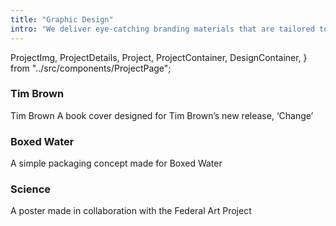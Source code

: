 ```yaml
---
title: "Graphic Design"
intro: "We deliver eye-catching branding materials that are tailored to meet your business objectives"
---
```


  ProjectImg,
  ProjectDetails,
  Project,
  ProjectContainer,
  DesignContainer,
} from "../src/components/ProjectPage";

<ProjectContainer className="container">
<Project>
  <ProjectImg img={allImages.graphicDesignPage.timBrownImg}></ProjectImg>
  <ProjectDetails>
    <h3>Tim Brown</h3>
    <p>Tim Brown A book cover designed for Tim Brown’s new release, ‘Change’</p>
  </ProjectDetails>
</Project>

<Project>
  <ProjectImg img={allImages.graphicDesignPage.boxedWaterImg}></ProjectImg>
  <ProjectDetails>
    <h3>Boxed Water</h3>
    <p>A simple packaging concept made for Boxed Water</p>
  </ProjectDetails>
</Project>

<Project>
  <ProjectImg img={allImages.graphicDesignPage.scienceImg}></ProjectImg>
  <ProjectDetails>
    <h3>Science</h3>
    <p>A poster made in collaboration with the Federal Art Project</p>
  </ProjectDetails>
</Project>
</ProjectContainer>

<DesignContainer className="container">
  <DesignoDesigns
    path="/app-design"
    projectName="APP DESIGN"
    desktopImage={allImages.homepageImages.appDesignDesktopImg}
    tabletImage={allImages.homepageImages.appDesignTabletImg}
    mobileImage={allImages.homepageImages.appDesignMobileImg}
  />
  <DesignoDesigns
    path="/web-design"
    projectName="WEB DESIGN"
    desktopImage={allImages.homepageImages.webDesignDesktopImg}
    tabletImage={allImages.homepageImages.webDesignTabletImg}
    mobileImage={allImages.homepageImages.webDesignMobileImg}
  />
</DesignContainer>
